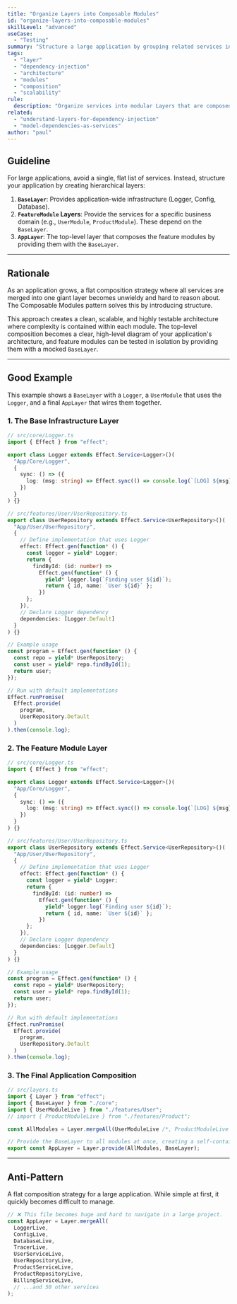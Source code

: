 ```yaml
---
title: "Organize Layers into Composable Modules"
id: "organize-layers-into-composable-modules"
skillLevel: "advanced"
useCase:
  - "Testing"
summary: "Structure a large application by grouping related services into 'module' layers, which are then composed together with a shared base layer."
tags:
  - "layer"
  - "dependency-injection"
  - "architecture"
  - "modules"
  - "composition"
  - "scalability"
rule:
  description: "Organize services into modular Layers that are composed hierarchically to manage complexity in large applications."
related:
  - "understand-layers-for-dependency-injection"
  - "model-dependencies-as-services"
author: "paul"
---
```


## Guideline

For large applications, avoid a single, flat list of services. Instead, structure your application by creating hierarchical layers:
1.  **`BaseLayer`**: Provides application-wide infrastructure (Logger, Config, Database).
2.  **`FeatureModule` Layers**: Provide the services for a specific business domain (e.g., `UserModule`, `ProductModule`). These depend on the `BaseLayer`.
3.  **`AppLayer`**: The top-level layer that composes the feature modules by providing them with the `BaseLayer`.

---

## Rationale

As an application grows, a flat composition strategy where all services are merged into one giant layer becomes unwieldy and hard to reason about. The Composable Modules pattern solves this by introducing structure.

This approach creates a clean, scalable, and highly testable architecture where complexity is contained within each module. The top-level composition becomes a clear, high-level diagram of your application's architecture, and feature modules can be tested in isolation by providing them with a mocked `BaseLayer`.

---

## Good Example

This example shows a `BaseLayer` with a `Logger`, a `UserModule` that uses the `Logger`, and a final `AppLayer` that wires them together.

### 1. The Base Infrastructure Layer

```typescript
// src/core/Logger.ts
import { Effect } from "effect";

export class Logger extends Effect.Service<Logger>()(
  "App/Core/Logger",
  {
    sync: () => ({
      log: (msg: string) => Effect.sync(() => console.log(`[LOG] ${msg}`))
    })
  }
) {}

// src/features/User/UserRepository.ts
export class UserRepository extends Effect.Service<UserRepository>()(
  "App/User/UserRepository",
  {
    // Define implementation that uses Logger
    effect: Effect.gen(function* () {
      const logger = yield* Logger;
      return {
        findById: (id: number) =>
          Effect.gen(function* () {
            yield* logger.log(`Finding user ${id}`);
            return { id, name: `User ${id}` };
          })
      };
    }),
    // Declare Logger dependency
    dependencies: [Logger.Default]
  }
) {}

// Example usage
const program = Effect.gen(function* () {
  const repo = yield* UserRepository;
  const user = yield* repo.findById(1);
  return user;
});

// Run with default implementations
Effect.runPromise(
  Effect.provide(
    program,
    UserRepository.Default
  )
).then(console.log);
```

### 2. The Feature Module Layer

```typescript
// src/core/Logger.ts
import { Effect } from "effect";

export class Logger extends Effect.Service<Logger>()(
  "App/Core/Logger",
  {
    sync: () => ({
      log: (msg: string) => Effect.sync(() => console.log(`[LOG] ${msg}`))
    })
  }
) {}

// src/features/User/UserRepository.ts
export class UserRepository extends Effect.Service<UserRepository>()(
  "App/User/UserRepository",
  {
    // Define implementation that uses Logger
    effect: Effect.gen(function* () {
      const logger = yield* Logger;
      return {
        findById: (id: number) =>
          Effect.gen(function* () {
            yield* logger.log(`Finding user ${id}`);
            return { id, name: `User ${id}` };
          })
      };
    }),
    // Declare Logger dependency
    dependencies: [Logger.Default]
  }
) {}

// Example usage
const program = Effect.gen(function* () {
  const repo = yield* UserRepository;
  const user = yield* repo.findById(1);
  return user;
});

// Run with default implementations
Effect.runPromise(
  Effect.provide(
    program,
    UserRepository.Default
  )
).then(console.log);
```

### 3. The Final Application Composition

```typescript
// src/layers.ts
import { Layer } from "effect";
import { BaseLayer } from "./core";
import { UserModuleLive } from "./features/User";
// import { ProductModuleLive } from "./features/Product";

const AllModules = Layer.mergeAll(UserModuleLive /*, ProductModuleLive */);

// Provide the BaseLayer to all modules at once, creating a self-contained AppLayer.
export const AppLayer = Layer.provide(AllModules, BaseLayer);
```

---

## Anti-Pattern

A flat composition strategy for a large application. While simple at first, it quickly becomes difficult to manage.

```typescript
// ❌ This file becomes huge and hard to navigate in a large project.
const AppLayer = Layer.mergeAll(
  LoggerLive,
  ConfigLive,
  DatabaseLive,
  TracerLive,
  UserServiceLive,
  UserRepositoryLive,
  ProductServiceLive,
  ProductRepositoryLive,
  BillingServiceLive,
  // ...and 50 other services
);
```